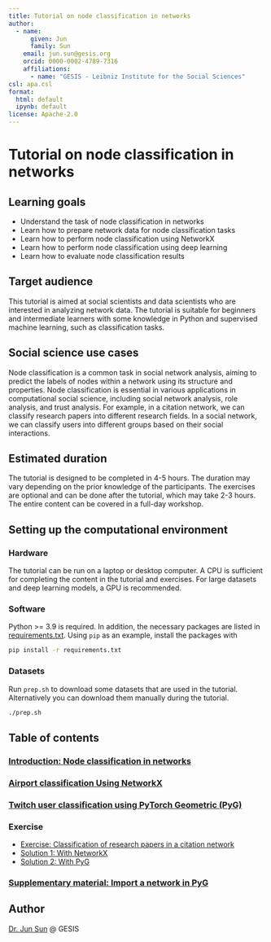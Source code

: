 ```yaml
---
title: Tutorial on node classification in networks
author:
  - name:
      given: Jun
      family: Sun
    email: jun.sun@gesis.org
    orcid: 0000-0002-4789-7316
    affiliations:
      - name: "GESIS - Leibniz Institute for the Social Sciences"
csl: apa.csl
format:
  html: default
  ipynb: default
license: Apache-2.0
---
```



# Tutorial on node classification in networks

## Learning goals

* Understand the task of node classification in networks
* Learn how to prepare network data for node classification tasks
* Learn how to perform node classification using NetworkX
* Learn how to perform node classification using deep learning
* Learn how to evaluate node classification results

## Target audience

This tutorial is aimed at social scientists and data scientists who are interested in analyzing network data. The tutorial is suitable for beginners and intermediate learners
with some knowledge in Python and supervised machine learning, such as classification tasks.

## Social science use cases

Node classification is a common task in social network analysis, aiming to predict the labels of nodes within a network using its structure and properties. Node classification is essential in various applications in computational social science, including social network analysis, role analysis, and trust analysis.
For example, in a citation network, we can classify research papers into different research fields. In a social network, we can classify users into different groups based on their social interactions.

## Estimated duration

The tutorial is designed to be completed in 4-5 hours. The duration may vary depending on the prior knowledge of the participants.
The exercises are optional and can be done after the tutorial, which may take 2-3 hours.
The entire content can be covered in a full-day workshop.

## Setting up the computational environment

### Hardware
The tutorial can be run on a laptop or desktop computer.
A CPU is sufficient for completing the content in the tutorial and exercises.
For large datasets and deep learning models, a GPU is recommended.

### Software
Python >= 3.9 is required. In addition, the necessary packages are listed in [requirements.txt](requirements.txt). Using `pip` as an example, install the packages with

```sh
pip install -r requirements.txt
```

### Datasets
Run `prep.sh` to download some datasets that are used in the tutorial. Alternatively you can download them manually during the tutorial.

```sh
./prep.sh
```

## Table of contents

### [Introduction: Node classification in networks](introduction.md)

### [Airport classification Using NetworkX](classification-nx-airports.ipynb)

### [Twitch user classification using PyTorch Geometric (PyG)](classification-dl-twitch.ipynb)

### Exercise

* [Exercise: Classification of research papers in a citation network](exercise.md)
* [Solution 1: With NetworkX](classification-nx-cora.ipynb)
* [Solution 2: With PyG](classification-dl-cora.ipynb)

### [Supplementary material: Import a network in PyG](supplementary.ipynb)

## Author
[Dr. Jun Sun](https://github.com/yfiua) @ GESIS
